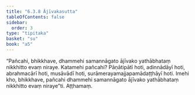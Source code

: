 ```yaml
---
title: "6.3.8 Ājīvakasutta"
tableOfContents: false
sidebar:
  order: 3
type: "tipitaka"
basket: "su"
book: "a5"
---
```



<DynamicBreadcrumb />

<Division number="293" book="a5">

<Paragraph number="1401" book="a5">
“Pañcahi, bhikkhave, dhammehi samannāgato ājīvako yathābhataṃ nikkhitto evaṃ niraye. Katamehi pañcahi? Pāṇātipātī hoti, adinnādāyī hoti, abrahmacārī hoti, musāvādī hoti, surāmerayamajjapamādaṭṭhāyī hoti. Imehi kho, bhikkhave, pañcahi dhammehi samannāgato ājīvako yathābhataṃ nikkhitto evaṃ niraye”ti.

</Paragraph>
</Division>

<Paragraph number="1402" type="center" book="a5">
Aṭṭhamaṃ.
</Paragraph>